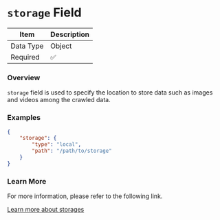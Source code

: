 # `storage` Field

| Item      | Description |
|-----------|-------------|
| Data Type | Object      |
| Required  | ✅           |

### Overview

`storage` field is used to specify the location to store data such as images and videos among the crawled data.

### Examples

```json
{
    "storage": {
        "type": "local",
        "path": "/path/to/storage"
    }
}
```

### Learn More

For more information, please refer to the following link.

[Learn more about storages](/storages/overview)
